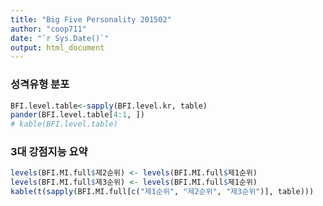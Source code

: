 ```yaml
---
title: "Big Five Personality 201502"
author: "coop711"
date: "`r Sys.Date()`"
output: html_document
---
```


<!--
Data Reading
------------

`join()`을 사용하기 위하여 `plyr` 패키지는 사전에 등록

```r
library(knitr)
library(pander)
library(plyr)
panderOptions("table.split.table", Inf)
```
필수 자료 읽어들이기

```r
load("./BFI_MI_1502.rda")
ls()
str(BFI)
str(MI)
str(class.roll)
options(width=180)
```

Big Five Inventory First
------------------------

계산의 편의를 돕기 위해 `BFI` 자료를 검색 목록에 등록하고, 점수 합산.

```r
attach(BFI)
E.score<-E1+E2
N.score<-N1+N2
C.score<-C1+C2
A.score<-A1+A2+A3
O.score<-O1+O2+O3
```

data frame으로 정리하고, 한글 명칭 부여

```r
BFI.score<-data.frame(E.score, N.score, C.score, A.score, O.score)
BFI.type.kr<-c("외향성", "신경성", "성실성", "친화성", "개방성")
dimnames(BFI.score)<-list(ID = ID, BFI.type.kr)
pander(BFI.score)
```

점수에 따른 수준 판정

```r
E.level.kr<-ifelse(E.score <= 4, "하", ifelse(E.score <=6, "중하", ifelse(E.score <=8, "중상", "상")))
N.level.kr<-ifelse(N.score <= 4, "하", ifelse(N.score <=6, "중하", ifelse(N.score <=8, "중상", "상")))
C.level.kr<-ifelse(C.score <= 4, "하", ifelse(C.score <=6, "중하", ifelse(C.score <=8, "중상", "상")))
A.level.kr<-ifelse(A.score <= 10, "하", ifelse(A.score <=12, "중하", ifelse(A.score <=13, "중상", "상")))
O.level.kr<-ifelse(O.score <= 8, "하", ifelse(O.score <=10, "중하", ifelse(O.score <=12, "중상", "상")))
```

ordered factor 로 구성된 data frame 으로 정리

```r
BFI.level<-data.frame(E.level.kr, N.level.kr, C.level.kr, A.level.kr, O.level.kr)
BFI.level.kr<-data.frame(lapply(BFI.level, function(x) factor(x, levels=c("하", "중하", "중상", "상"), ordered=TRUE)))
dimnames(BFI.level.kr)<-list(ID = ID, BFI.type.kr)
pander(BFI.level.kr)
```

위 과정은 다음과 같이 사용자 함수와 `mapply()`를 이용하여 다소 줄일 수도 있다.

```r
criteria<-function(x, a=c(4, 6, 8)){
  ifelse(x<=a[1], "하", ifelse(x<=a[2], "중하", ifelse(x<=a[3], "중상", "상")))
}
a<-list(c(4,6,8), c(4,6,8), c(4,6,8), c(10,12,13), c(8,10,12))
BFI.level.2<-data.frame(mapply(criteria, BFI.score, a=a))
BFI.level.kr.2<-data.frame(lapply(BFI.level.2, function(x) factor(x, levels=c("하", "중하", "중상", "상"), ordered=TRUE)))
dimnames(BFI.level.kr.2)<-list(ID = ID, BFI.type.kr)
(BFI.na.id <- which(apply(BFI.level.kr.2, 1, function(x)all(is.na(x)))))
(BFI.ok.id <- setdiff(1:68, BFI.na.id))
pander(BFI.level.kr.2)
```

각 성질의 분포를 `table`로 요약
-->

### 성격유형 분포

```r
BFI.level.table<-sapply(BFI.level.kr, table)
pander(BFI.level.table[4:1, ])
# kable(BFI.level.table)
```

<!--
출석부에 합치기
---------------

`rownames`으로 되어 있는 학번(`ID`)을 `ID`로 돌리고, `row.names`는 일련번호로 정리

```r
BFI.level.kr.2<-data.frame(ID = ID, BFI.level.kr, row.names=1:nrow(BFI.level.kr))
pander(BFI.level.kr.2)
```

전체 출석부로 통합하고, 실험에 참여하지 않은 사람들은 `<NA>`로 표시.

```r
BFI.full.kr<-join(class.roll, BFI.level.kr.2, by="ID")
pander(BFI.full.kr[, -2])
```

잊지 말고 `detach()`

```r
detach(BFI)
```

다중지능 점수 분석
------------------

다중지능 점수를 합산하기 위하여 `for` loop를 활용.

```r
A<-matrix(numeric(0), nrow=nrow(MI), ncol=8)
for(j in 1:8) {
  A[ , j] <- MI[ , j + 1]
  for(i in 1:6) 
    {
    A[ , j] <- A[ , j] + MI[ , j + 1 + i * 8]
    }
}
MI.score.kr<-A
MI.names.kr<-c("음악", "신체운동", "논리수학", "공간", "언어", "인간친화", "자기성찰", "자연친화")
dimnames(MI.score.kr)<-list(MI$ID, MI.names.kr)
pander(MI.score.kr)
```

각 지능을 점수 순으로 배열, NA는 나중에 처리.

```r
(MI.na.id <- which(apply(MI.score.kr, 1, function(x)any(is.na(x)))))
(MI.ok.id <- setdiff(1:68, MI.na.id))
MI.score.kr.ok <- MI.score.kr[MI.ok.id, ]
MI.order.kr <- apply(MI.score.kr.ok, 1, order, decreasing = TRUE)
pander(t(MI.order.kr))
MI.sort.kr <- matrix(MI.names.kr[MI.order.kr], ncol=8, byrow=TRUE, dimnames=list(MI$ID[MI.ok.id], paste("제",1:8,"순위", sep="")))
pander(MI.sort.kr)
```

출석부에 합치기
-------------

`rownames`를 `ID`로 돌리고, `row.names`는 일련번호로 정리

```r
MI.sort.kr.2<-data.frame(ID = MI$ID[MI.ok.id], MI.sort.kr, row.names=1:nrow(MI.sort.kr))
pander(MI.sort.kr.2)
```

출석부에 통합

```r
MI.sort.full.kr<-join(class.roll, MI.sort.kr.2, by="ID")
pander(MI.sort.full.kr[, -2])
```

두 data frame을 하나로
----------------------

Merge 2 data frames into one

```r
BFI.MI.full<-data.frame(BFI.full.kr, MI.sort.full.kr[, 3:5])
pander(BFI.MI.full[, -2])
```
-->

### 3대 강점지능 요약

```r
levels(BFI.MI.full$제2순위) <- levels(BFI.MI.full$제1순위)
levels(BFI.MI.full$제3순위) <- levels(BFI.MI.full$제1순위)
kable(t(sapply(BFI.MI.full[c("제1순위", "제2순위", "제3순위")], table)))
```

<!--

이름을 빼고 학번만 표시

```r
BFI.MI.full.ID<-BFI.MI.full[,-2]
pander(BFI.MI.full.ID)
```

결석생 확인
-----------

BFI결석생

```r
BFI.present<-which(class.roll$ID %in% BFI$ID[BFI.ok.id])
BFI.absent<-(1:nrow(class.roll))[-BFI.present]
BFI.absent
class.roll$ID[BFI.absent]
class.roll$Name[BFI.absent]
```

MI 결석생

```r
MI.present<-which(class.roll$ID %in% MI$ID[MI.ok.id])
MI.absent<-(1:nrow(class.roll))[-MI.present]
MI.absent
class.roll$ID[MI.absent]
class.roll$Name[MI.absent]
```
-->